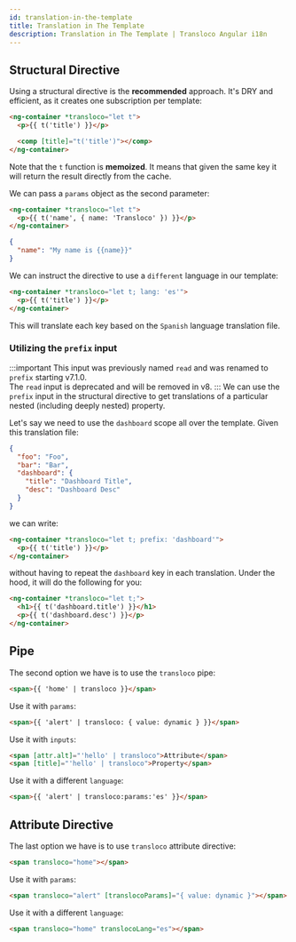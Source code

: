 ```yaml
---
id: translation-in-the-template
title: Translation in The Template
description: Translation in The Template | Transloco Angular i18n
---
```


## Structural Directive

Using a structural directive is the **recommended** approach. It's DRY and efficient, as it creates one subscription per template:

```html title="home.component.html"
<ng-container *transloco="let t">
  <p>{{ t('title') }}</p>

  <comp [title]="t('title')"></comp>
</ng-container>
```

Note that the `t` function is **memoized**. It means that given the same key it will return the result directly from the cache.

We can pass a `params` object as the second parameter:

```html title="home.component.html"
<ng-container *transloco="let t">
  <p>{{ t('name', { name: 'Transloco' }) }}</p>
</ng-container>
```

```json title="en.json"
{
  "name": "My name is {{name}}"
}
```

We can instruct the directive to use a `different` language in our template:

```html {1} title="home.component.html"
<ng-container *transloco="let t; lang: 'es'">
  <p>{{ t('title') }}</p>
</ng-container>
```

This will translate each key based on the `Spanish` language translation file.

### Utilizing the `prefix` input

:::important
This input was previously named `read` and was renamed to `prefix` starting v7.1.0.<br/>
The `read` input is deprecated and will be removed in v8.
:::
We can use the `prefix` input in the structural directive to get translations of a particular nested (including deeply nested) property.

Let's say we need to use the `dashboard` scope all over the template. Given this translation file:

```json title="en.json"
{
  "foo": "Foo",
  "bar": "Bar",
  "dashboard": {
    "title": "Dashboard Title",
    "desc": "Dashboard Desc"
  }
}
```

we can write:

```html {1} title="home.component.html"
<ng-container *transloco="let t; prefix: 'dashboard'">
  <p>{{ t('title') }}</p>
</ng-container>
```

without having to repeat the `dashboard` key in each translation. Under the hood, it will do the following for you:

```html title="home.component.html"
<ng-container *transloco="let t;">
  <h1>{{ t('dashboard.title') }}</h1>
  <p>{{ t('dashboard.desc') }}</p>
</ng-container>
```

## Pipe

The second option we have is to use the `transloco` pipe:

```html title="home.component.html"
<span>{{ 'home' | transloco }}</span>
```

Use it with `params`:

```html title="home.component.html"
<span>{{ 'alert' | transloco: { value: dynamic } }}</span>
```

Use it with `inputs`:

```html title="home.component.html"
<span [attr.alt]="'hello' | transloco">Attribute</span>
<span [title]="'hello' | transloco">Property</span>
```

Use it with a different `language`:

```html title="home.component.html"
<span>{{ 'alert' | transloco:params:'es' }}</span>
```

## Attribute Directive

The last option we have is to use `transloco` attribute directive:

```html title="home.component.html"
<span transloco="home"></span>
```

Use it with `params`:

```html title="home.component.html"
<span transloco="alert" [translocoParams]="{ value: dynamic }"></span>
```

Use it with a different `language`:

```html title="home.component.html"
<span transloco="home" translocoLang="es"></span>
```
